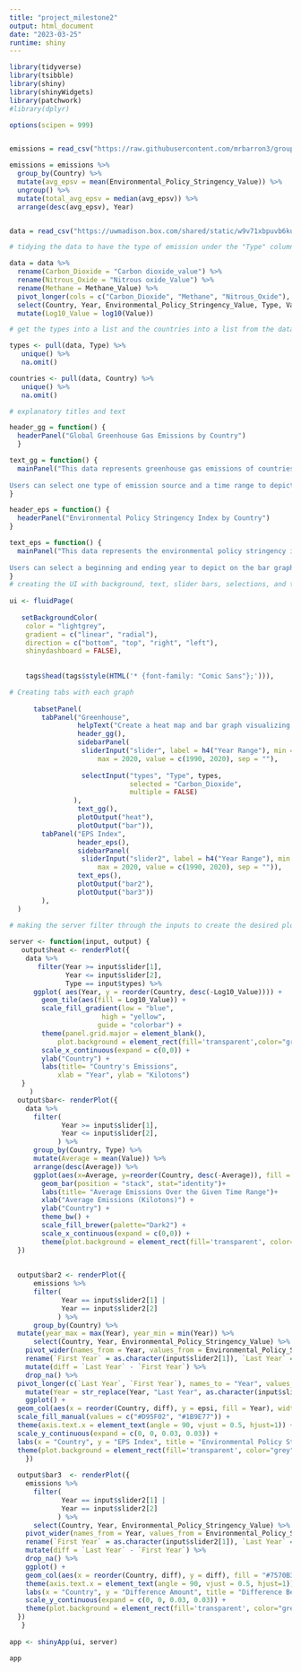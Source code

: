 ---
title: "project_milestone2"
output: html_document
date: "2023-03-25"
runtime: shiny
---

```{r, fig.width= 5, fig.height= 4}
library(tidyverse)
library(tsibble)
library(shiny)
library(shinyWidgets)
library(patchwork)
#library(dplyr)

options(scipen = 999)


emissions = read_csv("https://raw.githubusercontent.com/mrbarron3/group_project/main/data.csv")

emissions = emissions %>%
  group_by(Country) %>%
  mutate(avg_epsv = mean(Environmental_Policy_Stringency_Value)) %>%
  ungroup() %>%
  mutate(total_avg_epsv = median(avg_epsv)) %>%
  arrange(desc(avg_epsv), Year) 


data = read_csv("https://uwmadison.box.com/shared/static/w9v71xbpuvb6kuilm6bfiz9va5lvfn08.csv")

# tidying the data to have the type of emission under the "Type" column

data = data %>%
  rename(Carbon_Dioxide = "Carbon dioxide_value") %>%
  rename(Nitrous_Oxide = "Nitrous oxide_Value") %>%
  rename(Methane = Methane_Value) %>%
  pivot_longer(cols = c("Carbon_Dioxide", "Methane", "Nitrous_Oxide"), names_to = "Type", values_to = "Value") %>%
  select(Country, Year, Environmental_Policy_Stringency_Value, Type, Value) %>%
  mutate(Log10_Value = log10(Value))

# get the types into a list and the countries into a list from the dataset

types <- pull(data, Type) %>%
   unique() %>%
   na.omit()

countries <- pull(data, Country) %>%
   unique() %>%
   na.omit()

# explanatory titles and text

header_gg = function() {
  headerPanel("Global Greenhouse Gas Emissions by Country")
  }

text_gg = function() {
  mainPanel("This data represents greenhouse gas emissions of countries from the years of 1990-2020.
              
Users can select one type of emission source and a time range to depict on the heat map below. The heat map shows the value for the selected emission type and the bar graph shows the average of all the emission types over the given time range. Note: There are some datapoints missing for certain types of CO2 emission sources for some years and countries.")
}

header_eps = function() {
  headerPanel("Environmental Policy Stringency Index by Country")
}

text_eps = function() {
  mainPanel("This data represents the environmental policy stringency index of countries from the years of 1990-2020.
              
Users can select a beginning and ending year to depict on the bar graphs below. The first bar graph depicts the Environmental Policy Stringency Indexes of countries where data from the starting and ending year of the Year Range slider are both available. The second graph shows the difference between the two selected years. Both graphs are sorted based on the difference shown in the second graph.")
}
# creating the UI with background, text, slider bars, selections, and tabs
  
ui <- fluidPage(
    
   setBackgroundColor(
    color = "lightgrey",
    gradient = c("linear", "radial"),
    direction = c("bottom", "top", "right", "left"),
    shinydashboard = FALSE),
    
   
    tags$head(tags$style(HTML('* {font-family: "Comic Sans"};'))),

# Creating tabs with each graph
    
      tabsetPanel(
        tabPanel("Greenhouse",
                 helpText("Create a heat map and bar graph visualizing the type of emmissions for countries with a specified time periods."),
                 header_gg(),
                 sidebarPanel(
                  sliderInput("slider", label = h4("Year Range"), min = 1990, 
                      max = 2020, value = c(1990, 2020), sep = ""),
              
                  selectInput("types", "Type", types, 
                              selected = "Carbon_Dioxide",
                              multiple = FALSE)
                ),
                 text_gg(),
                 plotOutput("heat"), 
                 plotOutput("bar")),
        tabPanel("EPS Index", 
                 header_eps(),
                 sidebarPanel(
                  sliderInput("slider2", label = h4("Year Range"), min = 1990, 
                      max = 2020, value = c(1990, 2020), sep = "")),
                 text_eps(),
                 plotOutput("bar2"),
                 plotOutput("bar3")) 
        ),
  )
 
# making the server filter through the inputs to create the desired plot of the user

server <- function(input, output) {
   output$heat <- renderPlot({
    data %>%
       filter(Year >= input$slider[1],
              Year <= input$slider[2],
              Type == input$types) %>%
      ggplot( aes(Year, y = reorder(Country, desc(-Log10_Value)))) +
        geom_tile(aes(fill = Log10_Value)) +
        scale_fill_gradient(low = "blue",
                       high = "yellow",
                      guide = "colorbar") +
        theme(panel.grid.major = element_blank(),
            plot.background = element_rect(fill='transparent',color="grey")) +
        scale_x_continuous(expand = c(0,0)) +
        ylab("Country") +
        labs(title= "Country's Emissions",
            xlab = "Year", ylab = "Kilotons") 
   }
     )
  output$bar<- renderPlot({
    data %>%
      filter(
             Year >= input$slider[1],
             Year <= input$slider[2],
            ) %>%
      group_by(Country, Type) %>%
      mutate(Average = mean(Value)) %>%
      arrange(desc(Average)) %>%
      ggplot(aes(x=Average, y=reorder(Country, desc(-Average)), fill = Type)) +
        geom_bar(position = "stack", stat="identity")+
        labs(title= "Average Emissions Over the Given Time Range")+
        xlab("Average Emissions (Kilotons)") +
        ylab("Country") +
        theme_bw() +
        scale_fill_brewer(palette="Dark2") +
        scale_x_continuous(expand = c(0,0)) +
        theme(plot.background = element_rect(fill='transparent', color="grey"))
  })
  
    
  output$bar2 <- renderPlot({
      emissions %>%
      filter(
             Year == input$slider2[1] |
             Year == input$slider2[2]
            ) %>%
      group_by(Country) %>%
  mutate(year_max = max(Year), year_min = min(Year)) %>%
      select(Country, Year, Environmental_Policy_Stringency_Value) %>%
    pivot_wider(names_from = Year, values_from = Environmental_Policy_Stringency_Value) %>%
    rename(`First Year` = as.character(input$slider2[1]), `Last Year` = as.character(input$slider2[2])) %>%
    mutate(diff = `Last Year` - `First Year`) %>%
    drop_na() %>%
  pivot_longer(c(`Last Year`, `First Year`), names_to = "Year", values_to = "epsi") %>%
    mutate(Year = str_replace(Year, "Last Year", as.character(input$slider2[2])), Year = str_replace(Year, "First Year", as.character(input$slider2[1]))) %>%
    ggplot() +
  geom_col(aes(x = reorder(Country, diff), y = epsi, fill = Year), width = 0.7, position = "dodge") + 
  scale_fill_manual(values = c("#D95F02", "#1B9E77")) +
  theme(axis.text.x = element_text(angle = 90, vjust = 0.5, hjust=1)) +
  scale_y_continuous(expand = c(0, 0, 0.03, 0.03)) +
  labs(x = "Country", y = "EPS Index", title = "Environmental Policy Stringency (EPS) Index by Country and Year", subtitle = "Only Includes Countries Where Data from Both Years is Available") +
  theme(plot.background = element_rect(fill='transparent', color="grey"))
    })
  
  output$bar3  <- renderPlot({
    emissions %>%
      filter(
             Year == input$slider2[1] |
             Year == input$slider2[2]
            ) %>%
      select(Country, Year, Environmental_Policy_Stringency_Value) %>%
    pivot_wider(names_from = Year, values_from = Environmental_Policy_Stringency_Value) %>%
    rename(`First Year` = as.character(input$slider2[1]), `Last Year` = as.character(input$slider2[2])) %>%
    mutate(diff = `Last Year` - `First Year`) %>%
    drop_na() %>%
    ggplot() +
    geom_col(aes(x = reorder(Country, diff), y = diff), fill = "#7570B3") +
    theme(axis.text.x = element_text(angle = 90, vjust = 0.5, hjust=1)) +
    labs(x = "Country", y = "Difference Amount", title = "Difference Between Selected Years EPS Indexes") +
    scale_y_continuous(expand = c(0, 0, 0.03, 0.03)) +
    theme(plot.background = element_rect(fill='transparent', color="grey"))
  })
   }
 
app <- shinyApp(ui, server)

app
```
